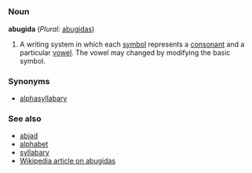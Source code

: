 =={{en}}==
===Noun===
'''abugida''' (''Plural:'' [[abugidas]])

#A writing system in which each [[symbol]] represents a [[consonant]] and a particular [[vowel]]. The vowel may changed by modifying the basic symbol.
===Synonyms===
*[[alphasyllabary]]
===See also===
*[[abjad]]
*[[alphabet]]
*[[syllabary]]
*[[w:Abugida|Wikipedia article on abugidas]]